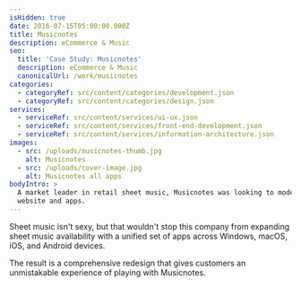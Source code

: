 ```yaml
---
isHidden: true
date: 2016-07-15T05:00:00.000Z
title: Musicnotes
description: eCommerce & Music
seo:
  title: 'Case Study: Musicnotes'
  description: eCommerce & Music
  canonicalUrl: /work/musicnotes
categories:
  - categoryRef: src/content/categories/development.json
  - categoryRef: src/content/categories/design.json
services:
  - serviceRef: src/content/services/ui-ux.json
  - serviceRef: src/content/services/front-end-development.json
  - serviceRef: src/content/services/information-architecture.json
images:
  - src: /uploads/musicnotes-thumb.jpg
    alt: Musicnotes
  - src: /uploads/cover-image.jpg
    alt: Musicnotes all apps
bodyIntro: >
  A market leader in retail sheet music, Musicnotes was looking to modernize its
  website and apps.
---
```


Sheet music isn't sexy, but that wouldn't stop this company from expanding sheet music availability with a unified set of apps across Windows, macOS, iOS, and Android devices.

The result is a comprehensive redesign that gives customers an unmistakable experience of playing with Musicnotes.
